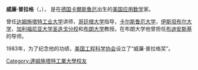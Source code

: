 '''威廉·普拉格'''（{{lang|en|William Prager}}，{{bd|1903年|5月23日|1980年|3月16日}}）， 是在[[德国|德国]][[卡爾斯魯厄|卡爾斯魯厄]]出生的[[美国|美国]][[应用数学|应用数学]]家。

曾任[[达姆施塔特工业大学|达姆施塔特工业大学]]讲师，[[哥廷根大学|哥廷根大学]]指导，[[卡尔斯鲁厄大学|卡尔斯鲁厄大学]]，[[伊斯坦布尔大学|伊斯坦布尔大学]]，[[加利福尼亚大学圣迭戈分校|加利福尼亚大学圣迭戈分校]]和[[布朗大学|布朗大学]]教授。在布朗大学他曾担任[[布迪安斯基|布迪安斯基]]的导师。

1983年，为了纪念他的功绩，[[美国工程科学协会|美国工程科学协会]]设立了“威廉·普拉格奖”。
{{Authority control}}
{{DEFAULTSORT:Prager}}
[[Category:達姆施塔特工業大學校友|Category:達姆施塔特工業大學校友]]